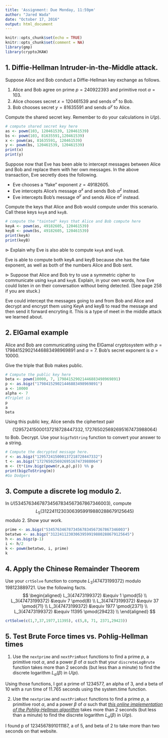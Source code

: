 ```yaml
---
title: 'Assignment: Due Monday, 11:59pm'
author: "Jared Wada"
date: "October 17, 2016"
output: html_document
---
```


```r
knitr::opts_chunk$set(echo = TRUE)
knitr::opts_chunk$set(comment = NA)
library(gmp)
library(cryptoJKAW)
```

## 1. Diffie-Hellman Intruder-in-the-Middle attack.

Suppose Alice and Bob conduct a Diffie-Hellman key exchange as follows.

1. Alice and Bob agree on prime $p = 240922393$ and primitive root $\alpha=103$.
2. Alice chooses secret $x = 120461539$ and sends $\alpha^x$ to Bob.
3. Bob chooses secret $y = 81635591$ and sends $\alpha^y$ to Alice.

Compute the shared secret key. Remember to do your calculations in $U(p)$.

```r
# compute shared secret key here
as <- powm(103, 120461539, 120461539)
bs <- powm(103, 81635591,120461539)
x <- powm(as, 81635591, 120461539)
y <- powm(bs, 120461539, 120461539)
print(x)
print(y)

```

Suppose now that Eve has been able to intercept messages between Alice and Bob and replace them with her own messages. In the above transaction, Eve secretly does the following.

- Eve chooses a "fake" exponent $z = 49182605$.
- Eve intercepts Alice's message $\alpha^x$ and sends Bob $\alpha^z$ instead.
- Eve intercepts Bob's message $\alpha^y$ and sends Alice $\alpha^z$ instead.

Compute the keys that Alice and Bob would compute under this scenario. Call these keys `keyA` and `keyB`.

```r
# compute the "tainted" keys that Alice and Bob compute here
keyA <- powm(as, 49182605, 120461539)
keyB <- powm(bs, 49182605, 120461539)
print(keyA)
print(keyB)

```

$\rhd$ Explain why Eve is also able to compute `keyA` and `keyB`.  

Eve is able to compute both keyA and keyB because she has the fake exponent, as well as both of the numbers Alice and Bob sent.

$\rhd$ Suppose that Alice and Bob try to use a symmetric cipher to communicate using `keyA` and `keyB`. Explain, in your own words, how Eve could listen in on their conversation without being detected. (See page 258 if you are stuck.)

Eve could intercept the messages going to and from Bob and Alice and decrypt and encrypt them using KeyA and keyB to read the message and then send it forward encryting it. This is a type of meet in the middle attack we learned about.

## 2. ElGamal example

Alice and Bob are communicating using the ElGamal cryptosystem with $p = 179841529021446883498969891$
and $\alpha = 7$. Bob's secret exponent is $a = 10000$. 

Give the triple that Bob makes public.

```r
# Compute the public key here
beta <- powm(10000, 7, 179841529021446883498969891)
p <- as.bigz("179841529021446883498969891")
a <- 10000
alpha <- 7
#Triplet is 
p
a
beta
```

Using this public key, Alice sends the ciphertext pair 
$$
(129572415000137218728447332,172765025692695167473988064)
$$ 
to Bob. Decrypt. Use your `bigzToString` function to convert your answer to a string.

```r
# Compute the decrypted message here.
r <- as.bigz("129572415000137218728447332")
t <- as.bigz("172765025692695167473988064")
m <- (t*(inv.bigz(powm(r,a,p),p))) %% p
print(bigzToString(m))
#Go Dodgers

```

## 3. Compute a discrete log modulo 2. 

In $U(53457634678734567834567367867346003)$, compute
$$
L_5(31224112303063959919880288679125645)
$$
modulo 2. Show your work.

```r
prime <- as.bigz("53457634678734567834567367867346003")
betatwo <- as.bigz("31224112303063959919880288679125645")
h <- as.bigz(p-1)
i <- h/2
k <- powm(betatwo, i, prime)
k
```



## 4. Apply the Chinese Remainder Theorem

Use your `crtSolve` function to compute $L_3(47473199372)$ modulo $198123889721$. Use the following facts.
$$
\begin{aligned}
L_3(47473199372) &\equiv 1 \pmod{5} \\
L_3(47473199372) &\equiv 7 \pmod{8} \\
L_3(47473199372) &\equiv 37 \pmod{71} \\
L_3(47473199372) &\equiv 1977 \pmod{2371} \\
L_3(47473199372) &\equiv 11395 \pmod{29423} \\
\end{aligned}
$$


```r
crtSolve(c(1,7,37,1977,11395), c(5,8, 71, 2371,29423))

```

## 5. Test Brute Force times vs. Pohlig-Hellman times 

1. Use the `nextprime` and `nextPrimRoot` functions to find a prime $p$, a primitive root $\alpha$, and a power $\beta$ of $\alpha$ such that your `discreteLogBrute` function takes more than 2 seconds (but less than a minute) to find the discrete logarithm $L_\alpha(\beta)$ in $U(p)$.

Using those functions, I got a prime of 1234577, an alpha of 3, and a beta of 10 with a run time of 11.765 seconds using the system.time function.


2. Use the `nextprime` and `nextPrimRoot` functions to find a prime $p$, a primitive root $\alpha$, and a power $\beta$ of $\alpha$ such that [*this online implementation of the Pohlig-Hellman algorithm*](https://www.alpertron.com.ar/DILOG.HTM) takes more than 2 seconds (but less than a minute) to find the discrete logarithm $L_\alpha(\beta)$ in $U(p)$.

I found p of 1234567891011187, a of 5, and beta of 2 to take more than two seconds on that website.




